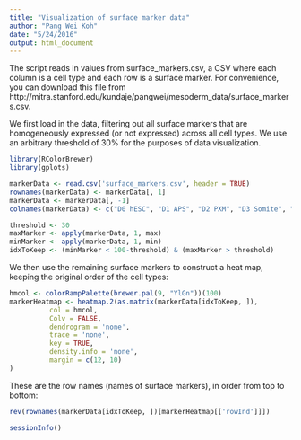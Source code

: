 ```yaml
---
title: "Visualization of surface marker data"
author: "Pang Wei Koh"
date: "5/24/2016"
output: html_document
---
```


The script reads in values from surface_markers.csv, a CSV where each column is a cell type and each row is a surface marker. 
For convenience, you can download this file from http://mitra.stanford.edu/kundaje/pangwei/mesoderm_data/surface_markers.csv.

We first load in the data, filtering out all surface markers that are homogeneously expressed (or not expressed) across
all cell types. We use an arbitrary threshold of 30% for the purposes of data visualization.

```r
library(RColorBrewer)
library(gplots)

markerData <- read.csv('surface_markers.csv', header = TRUE)
rownames(markerData) <- markerData[, 1]
markerData <- markerData[, -1]
colnames(markerData) <- c("D0 hESC", "D1 APS", "D2 PXM", "D3 Somite", "D5 Dermo", "D6 Sclero", "D3 Cardiac")

threshold <- 30
maxMarker <- apply(markerData, 1, max)
minMarker <- apply(markerData, 1, min)
idxToKeep <- (minMarker < 100-threshold) & (maxMarker > threshold)
```

We then use the remaining surface markers to construct a heat map, keeping the original order of the cell types:
```r

hmcol <- colorRampPalette(brewer.pal(9, "YlGn"))(100)
markerHeatmap <- heatmap.2(as.matrix(markerData[idxToKeep, ]),
          col = hmcol,
          Colv = FALSE,
          dendrogram = 'none',
          trace = 'none',
          key = TRUE,
          density.info = 'none',
          margin = c(12, 10)
)
```

These are the row names (names of surface markers), in order from top to bottom:
```r
rev(rownames(markerData[idxToKeep, ])[markerHeatmap[['rowInd']]])
```

```r
sessionInfo()
```